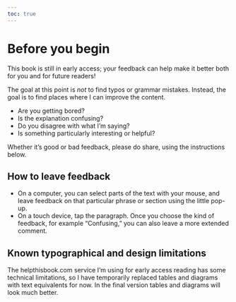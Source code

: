 ```yaml
---
toc: true
---
```


# Before you begin {.unnumbered}

This book is still in early access; your feedback can help make it better both for you and for future readers!

The goal at this point is _not_ to find typos or grammar mistakes.
Instead, the goal is to find places where I can improve the content.

- Are you getting bored?
- Is the explanation confusing?
- Do you disagree with what I'm saying?
- Is something particularly interesting or helpful?

Whether it's good or bad feedback, please do share, using the instructions below.

## How to leave feedback

* On a computer, you can select parts of the text with your mouse, and leave feedback on that particular phrase or section using the little pop-up.
* On a touch device, tap the paragraph.
  Once you choose the kind of feedback, for example "Confusing," you can also leave a more extended comment.

## Known typographical and design limitations

The helpthisbook.com service I'm using for early access reading has some technical limitations, so I have temporarily replaced tables and diagrams with text equivalents for now.
In the final version tables and diagrams will look much better.
